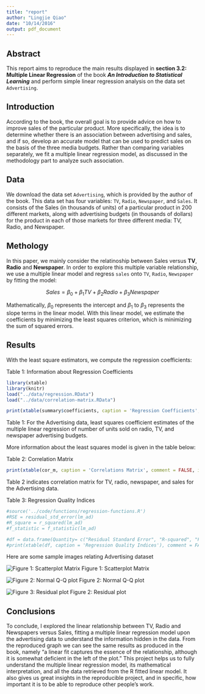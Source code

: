 ```yaml
---
title: "report"
author: "Lingjie Qiao"
date: "10/14/2016"
output: pdf_document
---
```


## Abstract
This report aims to reproduce the main results displayed in **section 3.2: Multiple Linear Regression** of the book **_An Introduction to Statistical Learning_** and perform simple linear regression analysis on the data set `Advertising`.

## Introduction
According to the book, the overall goal is to provide advice on how to improve sales of the particular product. More specifically, the idea is to determine whether there is an association between advertising and sales, and if so, develop an accurate model that can be used to predict sales on the basis of the three media budgets. Rather than comparing variables separately, we fit a multiple linear regression model, as discussed in the methodology part to analyze such association.


## Data
We download the data set `Advertising`, which is provided by the author of the book. This data set has four variables: `TV`, `Radio`, `Newspaper`, and `Sales`. It consists of the Sales (in thousands of units) of a particular product in 200 different markets, along with advertising budgets (in thousands of dollars) for the product in each of those markets for three different media: TV, Radio, and Newspaper.

## Methology
In this paper, we mainly consider the relatinoship between Sales versus **TV**, **Radio** and **Newspaper**. In order to explore this multiple variable relationship, we use a multiple linear model and regress `sales` onto `TV`, `Radio`, `Newspaper` by fitting the model:

$$Sales = \beta_{0} + \beta_{1} TV + \beta_{2} Radio + \beta_{3} Newspaper $$

Mathematically, $\beta_0$ represents the intercept and $\beta_1$ to $\beta_3$ represents the slope terms in the linear model.
With this linear model, we estimate the coefficients by minimizing the least squares criterion, which is minimizing the sum of squared errors.

## Results
With the least square estimators, we compute the regression coefficients:

Table 1: Information about Regression Coefficients

```r
library(xtable)
library(knitr)
load("../data/regression.RData")
load("../data/correlation-matrix.RData")

print(xtable(summary$coefficients, caption = 'Regression Coefficients', comment = FALSE, include.rownames=FALSE, caption.placement = 'top'))
```

Table 1: For the Advertising data, least squares coefficient estimates of the multiple linear regression of number of units sold on radio, TV, and newspaper advertising budgets.


More information about the least squares model is given in the table below:

Table 2: Correlation Matrix

```r
print(xtable(cor_m, caption = 'Correlations Matrix', comment = FALSE, include.rownames=FALSE, caption.placement = 'top'))
```

Table 2 indicates correlation matrix for TV, radio, newspaper, and sales for the Advertising data.

Table 3: Regression Quality Indices

```r
#source('../code/functions/regression-functions.R')
#RSE = residual_std_error(lm_ad)
#R_square = r_squared(lm_ad)
#f_statistic = f_statistic(lm_ad)

#df = data.frame(Quantity= c("Residual Standard Error", "R-squared", "F-statistic"), Value = c(RSE, R_square, f_statistic))
#print(xtable(df, caption = 'Regression Quality Indices'), comment = FALSE, include.rownames=FALSE, caption.placement = 'top')
```


Here are some sample images relating Advertising dataset

![Figure 1: Scatterplot Matrix](../images/scatterplot-matrix.png)
Figure 1: Scatterplot Matrix

![Figure 2: Normal Q-Q plot](../images/normal-qq-plot.png)
Figure 2: Normal Q-Q plot

![Figure 3: Residual plot](../images/residual-plot.png)
Figure 2: Residual plot


## Conclusions
To conclude, I explored the linear relationship between TV, Radio and Newspapers versus Sales, fitting a multiple linear regression model upon the advertising data to understand the information hidden in the data. From the reproduced graph we can see the same results as produced in the book, namely "a linear fit captures the essence of the relationship, although it is somewhat deficient in the left of the plot." This project helps us to fully understand the multiple linear regression model, its mathematical interpretation, and all the data retrieved from the R fitted linear model. It also gives us great insights in the reproducible project, and in specific, how important it is to be able to reproduce other people's work.



